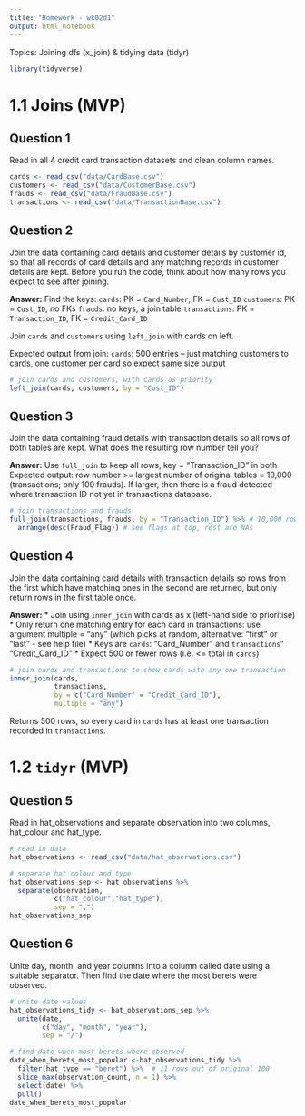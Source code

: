 ```yaml
---
title: "Homework - wk02d1"
output: html_notebook
---
```


Topics: Joining dfs (x_join) & tidying data (tidyr)

```r
library(tidyverse)
```


# 1.1 Joins (MVP)

## Question 1

Read in all 4 credit card transaction datasets and clean column names.

```r
cards <- read_csv("data/CardBase.csv")
customers <- read_csv("data/CustomerBase.csv")
frauds <- read_csv("data/FraudBase.csv")
transactions <- read_csv("data/TransactionBase.csv")
```

## Question 2

Join the data containing card details and customer details by customer id, so that all records of card details and any matching records in customer details are kept. Before you run the code, think about how many rows you expect to see after joining.

**Answer:**
Find the keys:
`cards`: PK = `Card_Number`, FK = `Cust_ID`
`customers`: PK = `Cust_ID`, no FKs
`frauds`: no keys, a join table
`transactions`: PK = `Transaction_ID`, FK = `Credit_Card_ID`

Join `cards` and `customers` using `left_join` with cards on left.

Expected output from join:
`cards`: 500 entries -- just matching customers to cards, one customer per card so expect same size output

```r
# join cards and customers, with cards as priority
left_join(cards, customers, by = "Cust_ID")

```


## Question 3

Join the data containing fraud details with transaction details so all rows of both tables are kept. What does the resulting row number tell you?

**Answer:**
Use `full_join` to keep all rows, key = "Transaction_ID" in both
Expected output: row number >= largest number of original tables = 10,000 (transactions; only 109 frauds). If larger, then there is a fraud detected where transaction ID not yet in transactions database.

```r
# join transactions and frauds
full_join(transactions, frauds, by = "Transaction_ID") %>% # 10,000 rows so no missing info in transactions data
  arrange(desc(Fraud_Flag)) # see flags at top, rest are NAs
```


## Question 4

Join the data containing card details with transaction details so rows from the first which have matching ones in the second are returned, but only return rows in the first table once.

**Answer:**
* Join using `inner_join` with cards as x (left-hand side to prioritise) 
* Only return one matching entry for each card in transactions: use argument multiple = "any" (which picks at random, alternative: "first" or "last" - see help file)
* Keys are `cards`: "Card_Number" and `transactions`" "Credit_Card_ID"
* Expect 500 or fewer rows (i.e. <= total in `cards`)

```r
# join cards and transactions to show cards with any one transaction
inner_join(cards,
           transactions,
           by = c("Card_Number" = "Credit_Card_ID"),
           multiple = "any")
```
Returns 500 rows, so every card in `cards` has at least one transaction recorded in `transactions`.

# 1.2 `tidyr` (MVP)

## Question 5

Read in hat_observations and separate observation into two columns, hat_colour and hat_type.

```r
# read in data
hat_observations <- read_csv("data/hat_observations.csv")

# separate hat colour and type
hat_observations_sep <- hat_observations %>% 
  separate(observation,
           c("hat_colour","hat_type"),
           sep = ",")
hat_observations_sep
```

## Question 6

Unite day, month, and year columns into a column called date using a suitable separator. Then find the date where the most berets were observed.

```r
# unite date values
hat_observations_tidy <- hat_observations_sep %>% 
  unite(date,
        c("day", "month", "year"),
        sep = "/")

# find date when most berets where observed
date_when_berets_most_popular <-hat_observations_tidy %>% 
  filter(hat_type == "beret") %>%  # 11 rows out of original 100
  slice_max(observation_count, n = 1) %>% 
  select(date) %>% 
  pull()
date_when_berets_most_popular
```



